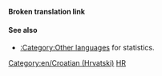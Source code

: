 '''Broken translation link'''{{en/-}}{{en/Bilingual box| Hr
| --
| ''This page provides an index for a wide range of '''articles in Croatian''' in OpenTTD Wiki.<br/>Articles with {{en/S|Other_languages}} template with'' '''<code><nowiki>language_page=hr</nowiki></code>''' ''parameter automatically link here.''
}}

====See also====
*[[Category/en/Other languages|:Category:Other languages]] for statistics.

[[Category:en/Croatian (Hrvatski)]][[Category:en/Articles in other languages|HR]]